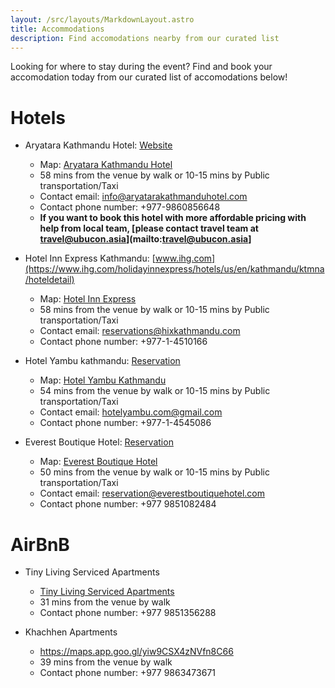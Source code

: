 ```yaml
---
layout: /src/layouts/MarkdownLayout.astro
title: Accommodations
description: Find accomodations nearby from our curated list
---
```


Looking for where to stay during the event? Find and book your accomodation today from our curated list of accomodations below!

# Hotels

* Aryatara Kathmandu Hotel: [Website](https://aryatarakathmanduhotel.com)
  * Map: [Aryatara Kathmandu Hotel](https://maps.app.goo.gl/LTAmpRM4dWJNaVCb7)
  * 58 mins from the venue by walk or 10-15 mins by Public transportation/Taxi
  * Contact email: info@aryatarakathmanduhotel.com
  * Contact phone number: \+977-9860856648
  * **If you want to book this hotel with more affordable pricing with help from local team, [please contact travel team at travel@ubucon.asia](mailto:travel@ubucon.asia]**


* Hotel Inn Express Kathmandu: [www.ihg.com](https://www.ihg.com/holidayinnexpress/hotels/us/en/kathmandu/ktmna/hoteldetail)
  * Map: [Hotel Inn Express](https://maps.app.goo.gl/LJjLbdFiYuQqhFk99)
  * 58 mins from the venue by walk or 10-15 mins by Public transportation/Taxi
  * Contact email: reservations@hixkathmandu.com
  * Contact phone number: \+977-1-4510166

* Hotel Yambu kathmandu: [Reservation](https://www.booking.com/Share-h0leUDR)
  * Map: [Hotel Yambu Kathmandu](https://maps.app.goo.gl/S46K7v7ugLQYyT7Q7)
  * 54 mins from the venue by walk or 10-15 mins by Public transportation/Taxi
  * Contact email: hotelyambu.com@gmail.com
  * Contact phone number: \+977-1-4545086

* Everest Boutique Hotel: [Reservation](https://www.booking.com/Share-RCkMw4)
  * Map: [Everest Boutique Hotel](https://maps.app.goo.gl/8iDEqw9UQ285wiwM6)
  * 50 mins from the venue by walk or 10-15 mins by Public transportation/Taxi
  * Contact email: reservation@everestboutiquehotel.com
  * Contact phone number: \+977 9851082484


# AirBnB
* Tiny Living Serviced Apartments
  * [Tiny Living Serviced Apartments](https://maps.app.goo.gl/qDCP9LX3g1eP1nMm8)
  * 31 mins from the venue by walk
  * Contact phone number: \+977 9851356288

* Khachhen Apartments
  * https://maps.app.goo.gl/yiw9CSX4zNVfn8C66 
  * 39 mins from the venue by walk
  * Contact phone number: \+977 9863473671
